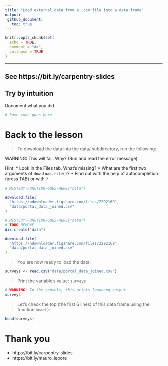 ```yaml
---
title: "Load external data from a .csv file into a data frame"
output: 
 github_document:
   toc: true
---
```


```r
knitr::opts_chunk$set(
  echo = TRUE,
  comment = "#>",
  collapse = TRUE
)
```

---

## See https://bit.ly/carpentry-slides

## Try by intuition

Document what you did.

```r
# Some code goes here

```

# Back to the lesson

> To download the data into the data/ subdirectory, run the following:

WARNING: This will fail. Why? (Run and read the error message)

Hint: 
* Look in the Files tab. What's missing?
* What are the first two arguments of `download.file()`?
    * Find out with the help of autocompletion (press TAB) or with `?`

```r
# MISTERY-FUNCTION-GOES-HERE("data")

download.file(
  "https://ndownloader.figshare.com/files/2292169",
  "data/portal_data_joined.csv"
)
```

```r
# MISTERY-FUNCTION-GOES-HERE("data")
# TODO REMOVE
dir.create("data")

download.file(
  "https://ndownloader.figshare.com/files/2292169",
  "data/portal_data_joined.csv"
)
```

> You are now ready to load the data:

```r
surveys <- read.csv("data/portal_data_joined.csv")
```

> Print the variable's value: `surveys`

```r
# WARNING: In the console, this prints looooong output
surveys
```

> Let's check the top (the first 6 lines) of this data frame using the function `head()`:

```r
head(surveys)
```

# Thank you

* https://bit.ly/carpentry-slides
* https://bit.ly/mauro_lepore

